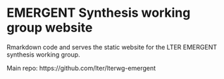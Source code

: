 # EMERGENT Synthesis working group website

Rmarkdown code and serves the static website for the LTER EMERGENT synthesis working group.

Main repo: https://github.com/lter/lterwg-emergent